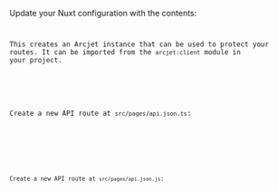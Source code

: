 
Update your Nuxt configuration with the contents:

<Code
  code={removeTSCCommentDirectives(Step3ConfigJS)}
  lang="js"
  title="nuxt.config.ts"
/>

This creates an Arcjet instance that can be used to protect your routes. It can
be imported from the `arcjet:client` module in your project.

<SelectableContent client:load syncKey="language" frameworkSwitcher>
<div slot="TS" slotIdx="1">

Create a new API route at `src/pages/api.json.ts`:

<Code
  code={removeTSCCommentDirectives(Step3RouteTS)}
  lang="ts"
  title="api.json.ts"
/>

</div>

<div slot="JS" slotIdx="2">

Create a new API route at `src/pages/api.json.js`:

<Code
  code={removeTSCCommentDirectives(Step3RouteJS)}
  lang="js"
  title="api.json.js"
/>

</div>
</SelectableContent>
